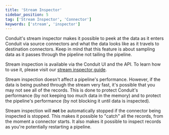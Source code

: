 ```yaml
---
title: 'Stream Inspector'
sidebar_position: 5
tag: ['Stream Inspector', 'Connector']
keywords: ['stream', 'inspector']
---
```


Conduit's stream inspector makes it possible to peek at the data as it enters Conduit via source connectors and what the data looks like as it travels to destination connectors. Keep in mind that this feature is about sampling data as it passes through the pipeline not tailing the pipeline.

Stream inspection is available via the Conduit UI and the API. To learn how to use it, please visit our [stream inspector guide](/guides/stream-inspector).

Stream inspection doesn't affect a pipeline's performance. However, if the data is being pushed through the stream very fast, it's possible that you may not see all of the records. This is done to protect Conduit's performance (by not keeping too much data in the memory) and to protect the pipeline's performance (by not blocking it until data is inspected).

Stream inspection will **not** be automatically stopped if the connector being inspected is stopped. This makes it possible to "catch" all the records, from the moment a connector starts. It also makes it possible to inspect records as you're potentially restarting a pipeline.

